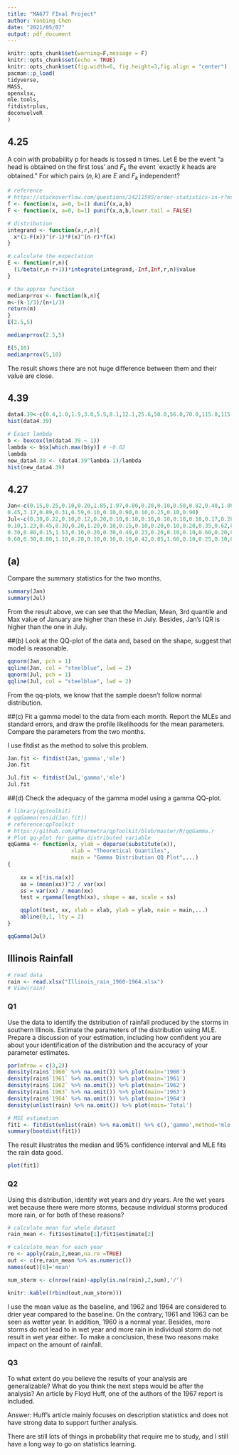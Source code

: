 ```yaml
---
title: "MA677 FInal Project"
author: Yanbing Chen
date: "2021/05/07"
output: pdf_document
---
```


```r
knitr::opts_chunk$set(warning=F,message = F)
knitr::opts_chunk$set(echo = TRUE)
knitr::opts_chunk$set(fig.width=6, fig.height=3,fig.align = "center") 
pacman::p_load(
tidyverse,
MASS,
openxlsx,
mle.tools,
fitdistrplus,
deconvolveR
)
```


## 4.25
A coin with probability p for heads is tossed n times. Let E be the event "a head is obtained on the first toss' and 
$F_k$ the event `exactly $k$ heads are obtained." For which pairs $(n,k)$ are $E$ and $F_k$ independent?

```r
# reference
# https://stackoverflow.com/questions/24211595/order-statistics-in-r?msclkid=fd6683dac56711ecbfcea9bd8a172395
f <- function(x, a=0, b=1) dunif(x,a,b)
F <- function(x, a=0, b=1) punif(x,a,b,lower.tail = FALSE)

# distribution
integrand <- function(x,r,n){
  x*(1-F(x))^(r-1)*F(x)^(n-r)*f(x)
}

# calculate the expectation
E <- function(r,n){
  (1/beta(r,n-r+1))*integrate(integrand,-Inf,Inf,r,n)$value
}

# the approx function
medianprrox <- function(k,n){
m<-(k-1/3)/(n+1/3)
return(m)
}
E(2.5,5)
```

```r
medianprrox(2.5,5)
```

```r
E(5,10)
medianprrox(5,10)
```

The result shows there are not huge difference between them and their value are close.


## 4.39
```r
data4.39<-c(0.4,1.0,1.9,3.0,5.5,8.1,12.1,25.6,50.0,56.0,70.0,115.0,115.0,119.5,154.5,157.0,175.0,179.0,180.0,406.0)
hist(data4.39)
```

```r
# Exact lambda
b <- boxcox(lm(data4.39 ~ 1))
lambda <- b$x[which.max(b$y)] # -0.02
lambda
new_data4.39 <- (data4.39^lambda-1)/lambda
hist(new_data4.39)
```


## 4.27
```r
Jan<-c(0.15,0.25,0.10,0.20,1.85,1.97,0.80,0.20,0.10,0.50,0.82,0.40,1.80,0.20,1.12,1.83,
0.45,3.17,0.89,0.31,0.59,0.10,0.10,0.90,0.10,0.25,0.10,0.90)
Jul<-c(0.30,0.22,0.10,0.12,0.20,0.10,0.10,0.10,0.10,0.10,0.10,0.17,0.20,2.80,0.85,0.10,
0.10,1.23,0.45,0.30,0.20,1.20,0.10,0.15,0.10,0.20,0.10,0.20,0.35,0.62,0.20,1.22,
0.30,0.80,0.15,1.53,0.10,0.20,0.30,0.40,0.23,0.20,0.10,0.10,0.60,0.20,0.50,0.15,
0.60,0.30,0.80,1.10,0.20,0.10,0.10,0.10,0.42,0.85,1.60,0.10,0.25,0.10,0.20,0.10)
```

## (a)
Compare the summary statistics for the two months.

```r
summary(Jan)
summary(Jul)
```

From the result above, we can see that the Median, Mean, 3rd quantile and Max value of January are higher than these in July. Besides, Jan's IQR is higher than the one in July.


##(b)
Look at the QQ-plot of the data and, based on the shape, suggest that model is reasonable.
```r
qqnorm(Jan, pch = 1)
qqline(Jan, col = "steelblue", lwd = 2)
qqnorm(Jul, pch = 1)
qqline(Jul, col = "steelblue", lwd = 2)
```
From the qq-plots, we know that the sample doesn't follow normal distribution.


##(c)
Fit a gamma model to the data from each month. Report the MLEs and standard errors, and draw the profile likelihoods for the mean parameters. Compare the parameters from the two months.

I use fitdist as the method to solve this problem.
```r
Jan.fit <- fitdist(Jan,'gamma','mle')
Jan.fit
```

```r
Jul.fit <- fitdist(Jul,'gamma','mle')
Jul.fit
```


##(d)
Check the adequacy of the gamma model using a gamma QQ-plot.
```r
# library(qpToolkit)
# qqGamma(resid(Jan.fit))
# reference:qpToolkit
# https://github.com/qPharmetra/qpToolkit/blob/master/R/qqGamma.r
# Plot qq-plot for gamma distributed variable
qqGamma <- function(x, ylab = deparse(substitute(x)), 
                    xlab = "Theoretical Quantiles",
                    main = "Gamma Distribution QQ Plot",...)
{
    
    xx = x[!is.na(x)]
    aa = (mean(xx))^2 / var(xx)
    ss = var(xx) / mean(xx)
    test = rgamma(length(xx), shape = aa, scale = ss)

    qqplot(test, xx, xlab = xlab, ylab = ylab, main = main,...)
    abline(0,1, lty = 2)
}
```


```r
qqGamma(Jul)
```


## Illinois Rainfall 

```r
# read data
rain <- read.xlsx("Illinois_rain_1960-1964.xlsx")
# View(rain)
```


### Q1 
Use the data to identify the dstribution of rainfall produced by the storms in southern Illinois. Estimate the parameters of the distribution using MLE. Prepare a discussion of your estimation, including how confident you are about your identification of the distribution and the accuracy of your parameter estimates.

```r
par(mfrow = c(3,2))
density(rain$`1960` %>% na.omit()) %>% plot(main='1960')
density(rain$`1961` %>% na.omit()) %>% plot(main='1961')
density(rain$`1962` %>% na.omit()) %>% plot(main='1962')
density(rain$`1963` %>% na.omit()) %>% plot(main='1963')
density(rain$`1964` %>% na.omit()) %>% plot(main='1964')
density(unlist(rain) %>% na.omit()) %>% plot(main='Total')
```
```r
# MSE estimation
fit1 <- fitdist(unlist(rain) %>% na.omit() %>% c(),'gamma',method='mle') 
summary(bootdist(fit1))
```

The result illustrates the median and 95% confidence interval and MLE fits the rain data good.

```r
plot(fit1)
```


### Q2
Using this distribution, identify wet years and dry years. Are the wet years wet because there were
more storms, because individual storms produced more rain, or for both of these reasons?

```r
# calculate mean for whole dataset
rain_mean <- fit1$estimate[1]/fit1$estimate[2]

# calculate mean for each year
re <- apply(rain,2,mean,na.rm =TRUE)
out <- c(re,rain_mean %>% as.numeric())
names(out)[6]='mean'

num_storm <- c(nrow(rain)-apply(is.na(rain),2,sum),'/')

knitr::kable((rbind(out,num_storm)))
```


I use the mean value as the baseline, and 1962 and 1964 are considered to drier year compared to the baseline. On the contrary, 1961 and 1963 can be seen as wetter year. In addition, 1960 is a normal year. Besides, more storms do not lead to in wet year and more rain in individual storm do not result in wet year either. To make a conclusion, these two reasons make impact on the amount of rainfall.

### Q3
To what extent do you believe the results of your analysis are generalizable? What do you think the next
steps would be after the analysis? An article by Floyd Huff, one of the authors of the 1967 report is included.

Answer: Huff's article mainly focuses on description statistics and does not have strong data to support further analysis.


There are still lots of things in probability that require me to study, and I still have a long way to go on statistics learning.
